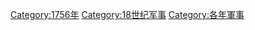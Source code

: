 [[Category:1756年|Category:1756年]]
[[Category:18世纪军事|Category:18世纪军事]]
[[Category:各年軍事|Category:各年軍事]]